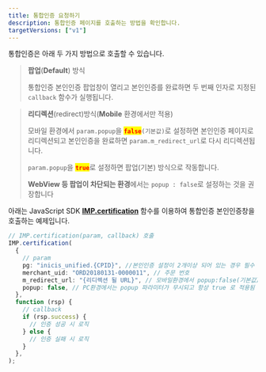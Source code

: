 ```yaml
---
title: 통합인증 요청하기
description: 통합인증 페이지를 호출하는 방법을 확인합니다.
targetVersions: ["v1"]
---
```


통합인증은 아래 두 가지 방법으로 호출할 수 있습니다.

> **팝업**(**Default**) 방식
>
> 통합인증 본인인증 팝업창이 열리고 본인인증를 완료하면 두 번째 인자로 지정된 `callback` 함수가 실행됩니다.

> **리디렉션**(redirect)방식(**Mobile** 환경에서만 적용)
>
> 모바일 환경에서 `param.popup`을 <mark style="color:red;">**`false`**</mark>`(기본값)`로 설정하면 본인인증 페이지로 리디렉션되고 본인인증을 완료하면 `param.m_redirect_url`로 다시 리디렉션됩니다.
>
> `param.popup`을 <mark style="color:red;">**`true`**</mark>로 설정하면 팝업(기본) 방식으로 작동합니다.
>
> **WebView 등 팝업이 차단되는 환경**에서는 `popup : false`로 설정하는 것을 권장합니다

아래는 JavaScript SDK [**IMP.certification**](../../../sdk/javascript-sdk/cft) 함수를 이용하여 통합인증
본인인증창을 호출하는 예제입니다.

```ts title="client-side"
// IMP.certification(param, callback) 호출
IMP.certification(
  {
    // param
    pg: "inicis_unified.{CPID}", //본인인증 설정이 2개이상 되어 있는 경우 필수
    merchant_uid: "ORD20180131-0000011", // 주문 번호
    m_redirect_url: "{리디렉션 될 URL}", // 모바일환경에서 popup:false(기본값) 인 경우 필수, 예: https://www.myservice.com/payments/complete/mobile
    popup: false, // PC환경에서는 popup 파라미터가 무시되고 항상 true 로 적용됨
  },
  function (rsp) {
    // callback
    if (rsp.success) {
      // 인증 성공 시 로직
    } else {
      // 인증 실패 시 로직
    }
  },
);
```

